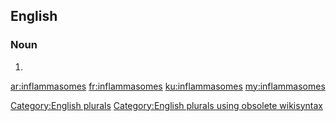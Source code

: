 ==English==

===Noun===
{{head|en}}

# {{plural of|inflammasome}}

[[Category:English plurals]][[Category:English plurals using obsolete wikisyntax]]

[[ar:inflammasomes]]
[[fr:inflammasomes]]
[[ku:inflammasomes]]
[[my:inflammasomes]]